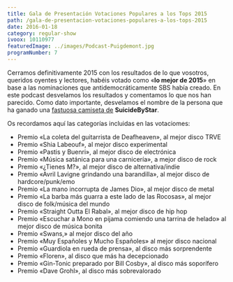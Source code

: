 ```yaml
---
title: Gala de Presentación Votaciones Populares a los Tops 2015
path: /gala-de-presentacion-votaciones-populares-a-los-tops-2015
date: 2016-01-18
category: regular-show
ivoox: 10110977
featuredImage: ../images/Podcast-Puigdemont.jpg
programNumber: 7
---
```


Cerramos definitivamente 2015 con los resultados de lo que vosotros, queridos oyentes y lectores, habéis votado como «**lo mejor de 2015**» en base a las nominaciones que antidemocráticamente SBS había creado. En este podcast desvelamos los resultados y comentamos lo que nos han parecido. Como dato importante, desvelamos el nombre de la persona que ha ganado una [fastuosa camiseta de](http://suicidebystar.bigcartel.com/) **SuicideByStar**.

Os recordamos aquí las categorías incluidas en las votaciomes:

*   Premio «La coleta del guitarrista de Deafheaven», al mejor disco TRVE
*   Premio «Shia Labeouf», al mejor disco experimental
*   Premio «Pastis y Buenri», al mejor disco de electrónica
*   Premio «Música satánica para una carnicería», a mejor disco de rock
*   Premio «¿Tienes M?», al mejor disco de alternativa/indie
*   Premio «Avril Lavigne grindando una barandilla», al mejor disco de hardcore/punk/emo
*   Premio «La mano incorrupta de James Dio», al mejor disco de metal
*   Premio «La barba más guarra a este lado de las Rocosas», al mejor disco de folk/música del mundo
*   Premio «Straight Outta El Rabal», al mejor disco de hip hop
*   Premio «Escuchar a Mono en pijama comiendo una tarrina de helado» al mejor disco de música bonita
*   Premio «Swans,» al mejor disco del año
*   Premio «Muy Españoles y Mucho Españoles» al mejor disco nacional
*   Premio «Guardiola en rueda de prensa», al disco más sorprendente
*   Premio «Floren», al disco que más ha decepcionado
*   Premio «Gin-Tonic preparado por Bill Cosby», al disco más soporífero
*   Premio «Dave Grohl», al disco más sobrevalorado